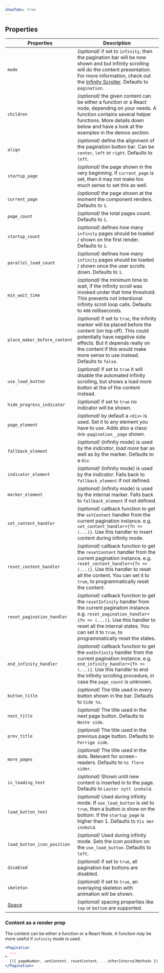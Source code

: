 ```yaml
---
showTabs: true
---
```


## Properties

| Properties                              | Description                                                                                                                                                                                                                                                                                        |
| --------------------------------------- | -------------------------------------------------------------------------------------------------------------------------------------------------------------------------------------------------------------------------------------------------------------------------------------------------- |
| `mode`                                  | _(optional)_ if set to `infinity`, then the pagination bar will be now shown and but infinity scrolling will do the content presentation. For more information, check out the [Infinity Scroller](https://eufemia.dnb.no/uilib/components/pagination/infinity-scroller). Defaults to `pagination`. |
| `children`                              | _(optional)_ the given content can be either a function or a React node, depending on your needs. A function contains several helper functions. More details down below and have a look at the examples in the demos section.                                                                      |
| `align`                                 | _(optional)_ define the alignment of the pagination button bar. Can be `center`, `left` or `right`. Defaults to `left`.                                                                                                                                                                            |
| `startup_page`                          | _(optional)_ the page shown in the very beginning. If `current_page` is set, then it may not make too much sense to set this as well.                                                                                                                                                              |
| `current_page`                          | _(optional)_ the page shown at the moment the component renders. Defaults to `1`.                                                                                                                                                                                                                  |
| `page_count`                            | _(optional)_ the total pages count. Defaults to `1`.                                                                                                                                                                                                                                               |
| `startup_count`                         | _(optional)_ defines how many `infinity` pages should be loaded / shown on the first render. Defaults to `1`.                                                                                                                                                                                      |
| `parallel_load_count`                   | _(optional)_ defines how many `infinity` pages should be loaded / shown once the user scrolls down. Defaults to `1`.                                                                                                                                                                               |
| `min_wait_time`                         | _(optional)_ the minimum time to wait, if the infinity scroll was invoked under that time threshold. This prevents not intentional infinity scroll loop calls. Defaults to `400` milliseconds.                                                                                                     |
| `place_maker_before_content`            | _(optional)_ if set to `true`, the infinity marker will be placed before the content (on top off). This could potentially have negative side effects. But it depends really on the content if this would make more sense to use instead. Defaults to `false`.                                      |
| `use_load_button`                       | _(optional)_ if set to `true` it will disable the automated infinity scrolling, but shows a load more button at the of the content instead.                                                                                                                                                        |
| `hide_progress_indicator`               | _(optional)_ if set to `true` no indicator will be shown.                                                                                                                                                                                                                                          |
| `page_element`                          | _(optional)_ by default a `<div>` is used. Set it to any element you have to use. Adds also a class: `dnb-pagination__page` shown.                                                                                                                                                                 |
| `fallback_element`                      | _(optional)_ (infinity mode) is used by the _indicator_, _load more_ bar as well as by the marker. Defaults to a `div`.                                                                                                                                                                            |
| `indicator_element`                     | _(optional)_ (infinity mode) is used by the _indicator_. Falls back to `fallback_element` if not defined.                                                                                                                                                                                          |
| `marker_element`                        | _(optional)_ (infinity mode) is used by the internal marker. Falls back to `fallback_element` if not defined.                                                                                                                                                                                      |
| `set_content_handler`                   | _(optional)_ callback function to get the `setContent` handler from the current pagination instance. e.g. `set_content_handler={fn => (...)}`. Use this handler to insert content during infinity mode.                                                                                            |
| `reset_content_handler`                 | _(optional)_ callback function to get the `resetContent` handler from the current pagination instance. e.g. `reset_content_handler={fn => (...)}`. Use this handler to reset all the content. You can set it to `true`, to programmatically reset the content.                                     |
| `reset_pagination_handler`              | _(optional)_ callback function to get the `resetInfinity` handler from the current pagination instance. e.g. `reset_pagination_handler={fn => (...)}`. Use this handler to reset all the internal states. You can set it to `true`, to programmatically reset the states.                          |
| `end_infinity_handler`                  | _(optional)_ callback function to get the `endInfinity` handler from the current pagination instance. e.g. `end_infinity_handler={fn => (...)}`. Use this handler to end the infinity scrolling procedure, in case the `page_count` is unknown.                                                    |
| `button_title`                          | _(optional)_ The title used in every button shown in the bar. Defaults to `Side %s`.                                                                                                                                                                                                               |
| `next_title`                            | _(optional)_ The title used in the next page button. Defaults to `Neste side`.                                                                                                                                                                                                                     |
| `prev_title`                            | _(optional)_ The title used in the previous page button. Defaults to `Forrige side`.                                                                                                                                                                                                               |
| `more_pages`                            | _(optional)_ The title used in the dots. Relevant for screen-readers. Defaults to `%s flere sider`.                                                                                                                                                                                                |
| `is_loading_text`                       | _(optional)_ Shown until new content is inserted in to the page. Defaults to `Laster nytt innhold`.                                                                                                                                                                                                |
| `load_button_text`                      | _(optional)_ Used during infinity mode. If `use_load_button` is set to `true`, then a button is show on the bottom. If the `startup_page` is higher than 1. Defaults to `Vis mer innhold`.                                                                                                         |
| `load_button_icon_position`             | _(optional)_ Used during infinity mode. Sets the icon position on the `use_load_button`. Defaults to `left`.                                                                                                                                                                                       |
| `disabled`                              | _(optional)_ if set to `true`, all pagination bar buttons are disabled.                                                                                                                                                                                                                            |
| `skeleton`                              | _(optional)_ if set to `true`, an overlaying skeleton with animation will be shown.                                                                                                                                                                                                                |
| [Space](/uilib/layout/space/properties) | _(optional)_ spacing properties like `top` or `bottom` are supported.                                                                                                                                                                                                                              |

### Content as a render prop

The content can be either a function or a React Node. A function may be more useful if `infinity` mode is used.

```jsx
<Pagination
  ...
>
  {({ pageNumber, setContent, resetContent, ...otherInternalMethods }) => <code>Page {pageNumber}</code>}
</Pagination>
```

